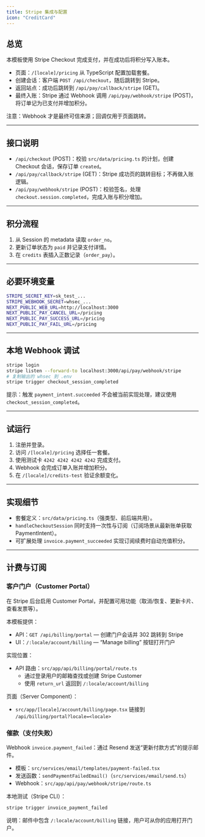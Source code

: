 ```yaml
---
title: Stripe 集成与配置
icon: "CreditCard"
---
```


## 总览

本模板使用 Stripe Checkout 完成支付，并在成功后将积分写入账本。

- 页面：`/[locale]/pricing` 从 TypeScript 配置加载套餐。
- 创建会话：客户端 `POST /api/checkout`，随后跳转到 Stripe。
- 返回站点：成功后跳转到 `/api/pay/callback/stripe` (GET)。
- 最终入账：Stripe 通过 Webhook 调用 `/api/pay/webhook/stripe` (POST)，将订单记为已支付并增加积分。

注意：Webhook 才是最终可信来源；回调仅用于页面跳转。

---

## 接口说明

- `/api/checkout` (POST)：校验 `src/data/pricing.ts` 的计划，创建 Checkout 会话，保存订单 `created`。
- `/api/pay/callback/stripe` (GET)：Stripe 成功页的跳转目标；不再做入账逻辑。
- `/api/pay/webhook/stripe` (POST)：校验签名，处理 `checkout.session.completed`，完成入账与积分增加。

---

## 积分流程

1) 从 Session 的 metadata 读取 `order_no`。
2) 更新订单状态为 `paid` 并记录支付详情。
3) 在 `credits` 表插入正数记录（`order_pay`）。

---

## 必要环境变量

```bash
STRIPE_SECRET_KEY=sk_test_...
STRIPE_WEBHOOK_SECRET=whsec_...
NEXT_PUBLIC_WEB_URL=http://localhost:3000
NEXT_PUBLIC_PAY_CANCEL_URL=/pricing
NEXT_PUBLIC_PAY_SUCCESS_URL=/pricing
NEXT_PUBLIC_PAY_FAIL_URL=/pricing
```

---

## 本地 Webhook 调试

```bash
stripe login
stripe listen --forward-to localhost:3000/api/pay/webhook/stripe
# 复制输出的 whsec 到 .env
stripe trigger checkout_session_completed
```

提示：触发 `payment_intent.succeeded` 不会被当前实现处理，建议使用 `checkout_session_completed`。

---

## 试运行

1) 注册并登录。
2) 访问 `/[locale]/pricing` 选择任一套餐。
3) 使用测试卡 `4242 4242 4242 4242` 完成支付。
4) Webhook 会完成订单入账并增加积分。
5) 在 `/[locale]/credits-test` 验证余额变化。

---

## 实现细节

- 套餐定义：`src/data/pricing.ts`（强类型、前后端共用）。
- `handleCheckoutSession` 同时支持一次性与订阅（订阅场景从最新账单获取 PaymentIntent）。
- 可扩展处理 `invoice.payment_succeeded` 实现订阅续费时自动充值积分。

---

## 计费与订阅

### 客户门户（Customer Portal）

在 Stripe 后台启用 Customer Portal，并配置可用功能（取消/恢复、更新卡片、查看发票等）。

本模板提供：

- API：`GET /api/billing/portal` — 创建门户会话并 302 跳转到 Stripe
- UI：`/:locale/account/billing` — “Manage billing” 按钮打开门户

实现位置：

- API 路由：`src/app/api/billing/portal/route.ts`
  - 通过登录用户的邮箱查找或创建 Stripe Customer
  - 使用 `return_url` 返回到 `/:locale/account/billing`

页面（Server Component）：

- `src/app/[locale]/account/billing/page.tsx` 链接到 `/api/billing/portal?locale=<locale>`

### 催款（支付失败）

Webhook `invoice.payment_failed`：通过 Resend 发送“更新付款方式”的提示邮件。

- 模板：`src/services/email/templates/payment-failed.tsx`
- 发送函数：`sendPaymentFailedEmail()`（`src/services/email/send.ts`）
- Webhook：`src/app/api/pay/webhook/stripe/route.ts`

本地测试（Stripe CLI）：

```bash
stripe trigger invoice_payment_failed
```

说明：邮件中包含 `/:locale/account/billing` 链接，用户可从你的应用打开门户。
